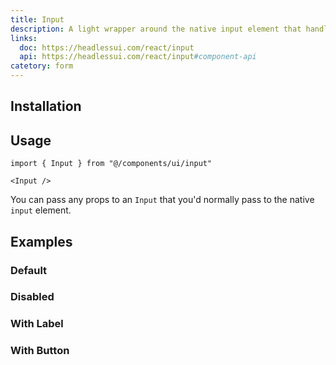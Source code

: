 ```yaml
---
title: Input
description: A light wrapper around the native input element that handles tedious accessibility concerns and provides more opinionated states for things like hover and focus.
links:
  doc: https://headlessui.com/react/input
  api: https://headlessui.com/react/input#component-api
catetory: form
---
```


<ComponentPreview name="input-demo" />

## Installation

<CodeBlockCommand command="headcn@latest add input" />

## Usage

```tsx
import { Input } from "@/components/ui/input"
```

```tsx
<Input />
```

You can pass any props to an `Input` that you'd normally pass to the native `input` element.

## Examples

### Default

<ComponentPreview name="input-demo" />

### Disabled

<ComponentPreview name="input-disabled" />

### With Label

<ComponentPreview name="input-with-label" />

### With Button

<ComponentPreview name="input-with-button" />
